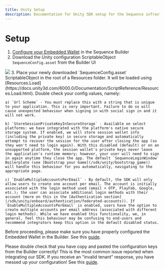 ```yaml
---
title: Unity Setup
description: Documentation for Unity SDK setup for the Sequence infrastructure stack for web3 gaming.
---
```


# Setup
1. [Configure your Embedded Wallet](/sdk/headless-wallet/quickstart) in the Sequence Builder
2. Download the Unity configuration ScriptableObject `SequenceConfig.asset` from the Builder UI
<Frame>
    <img src="/images/unity/builder_config_file.png" />
</Frame>
3. Place your newly downloaded `SequenceConfig.asset` ScriptableObject in the root of a Resources folder. It will be loaded using [Resources.Load](https://docs.unity3d.com/6000.0/Documentation/ScriptReference/Resources.Load.html). Double check your config values, namely:
    
    a) `Url Scheme` - You must replace this with a string that is unique to your application. This is very important. Failure to do so will cause unexpected behaviour when signing in with social sign in and it will not work.

    b) `StoreSessionPrivateKeyInSecureStorage` - Available on select platforms: we have integrated with the platform's native secure storage system. If enabled, we will store session wallet info (including the private key) in secure storage and automatically attempt to recover the session for the user after closing the app (so they won't need to login again). With this disabled (default) or on an unsupported platform, the session wallet's private keys never leave the application's runtime memory; however, your user will need to sign in again anytime they close the app. The default `SequenceLoginWindow` Boilerplate (see [Bootstrap your Game](/sdk/unity/bootstrap_game)) will handle this behaviour for you automatically, navigating to the appropriate page.

    c) `EnableMultipleAccountsPerEmail` - By default, the SDK will only allow users to create one account per email. The account is initially associated with the login method used (email + OTP, PlayFab, Google, etc.); the user can associate additional login methods with their account (more on this in the [Authentication section](/sdk/unity/onboard/authentication/federated-accounts)). If `EnableMultipleAccountsPerEmail` is enabled, users have the option to create multiple accounts per email address (associated with different login methods). While we have enabled this functionality, we, in general, feel this behaviour may be confusing to end-users and recommend integrators keep this option in the default disabled status.

<Warning>Before proceeding, please make sure you have properly configured the Embedded Wallet in the Builder. See this [guide](/solutions/builder/embedded-wallet/configuration).</Warning>

<Warning>Please double check that you have copy and pasted the configuration keys from the Builder correctly! This is the most common issue reported when integrating our SDK. If you receive an "invalid tenant" response, you have messed up your configuration! See this [guide](/solutions/builder/embedded-wallet/configuration).</Warning>